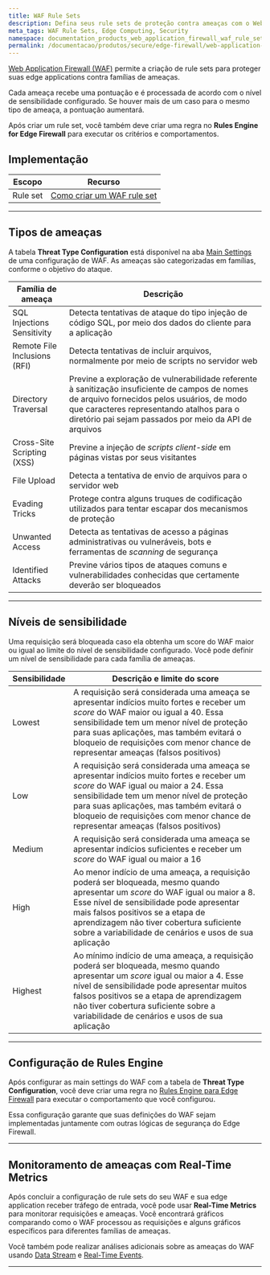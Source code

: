 ```yaml
---
title: WAF Rule Sets
description: Defina seus rule sets de proteção contra ameaças com o Web Application Firewall (WAF) da Azion.
meta_tags: WAF Rule Sets, Edge Computing, Security
namespace: documentation_products_web_application_firewall_waf_rule_sets
permalink: /documentacao/produtos/secure/edge-firewall/web-application-firewall/rule-sets/
---
```



[Web Application Firewall (WAF)](/pt-br/documentacao/produtos/secure/edge-firewall/web-application-firewall/) permite a criação de rule sets para proteger suas edge applications contra famílias de ameaças.

Cada ameaça recebe uma pontuação e é processada de acordo com o nível de sensibilidade configurado. Se houver mais de um caso para o mesmo tipo de ameaça, a pontuação aumentará.

Após criar um rule set, você também deve criar uma regra no **Rules Engine for Edge Firewall** para executar os critérios e comportamentos.

## Implementação

| Escopo | Recurso |
| ----- | ------ |
| Rule set | [Como criar um WAF rule set](/pt-br/documentacao/produtos/guias/secure/criar-waf-rule-set/) |

---

## Tipos de ameaças

A tabela **Threat Type Configuration** está disponível na aba [Main Settings](/pt-br/documentacao/produtos/secure/edge-firewall/web-application-firewall/#waf-main-settings) de uma configuração de WAF. As ameaças são categorizadas em famílias, conforme o objetivo do ataque.

| Família de ameaça | Descrição |
| ----------------- | --------- |
| SQL Injections Sensitivity | Detecta tentativas de ataque do tipo injeção de código SQL, por meio dos dados do cliente para a aplicação |
| Remote File Inclusions (RFI) | Detecta tentativas de incluir arquivos, normalmente por meio de scripts no servidor web |
| Directory Traversal | Previne a exploração de vulnerabilidade referente à sanitização insuficiente de campos de nomes de arquivo fornecidos pelos usuários, de modo que caracteres representando atalhos para o diretório pai sejam passados por meio da API de arquivos |
| Cross-Site Scripting (XSS) | Previne a injeção de *scripts client-side* em páginas vistas por seus visitantes |
| File Upload | Detecta a tentativa de envio de arquivos para o servidor web |
| Evading Tricks | Protege contra alguns truques de codificação utilizados para tentar escapar dos mecanismos de proteção |
| Unwanted Access | Detecta as tentativas de acesso a páginas administrativas ou vulneráveis, bots e ferramentas de *scanning* de segurança |
| Identified Attacks | Previne vários tipos de ataques comuns e vulnerabilidades conhecidas que certamente deverão ser bloqueados |

---

## Níveis de sensibilidade

Uma requisição será bloqueada caso ela obtenha um score do WAF maior ou igual ao limite do nível de sensibilidade configurado. Você pode definir um nível de sensibilidade para cada família de ameaças.

| Sensibilidade | Descrição e limite do score |
| ------------- | --------------------------- |
| Lowest | A requisição será considerada uma ameaça se apresentar indícios muito fortes e receber um *score* do WAF maior ou igual a 40. Essa sensibilidade tem um menor nível de proteção para suas aplicações, mas também evitará o bloqueio de requisições com menor chance de representar ameaças (falsos positivos) |
| Low | A requisição será considerada uma ameaça se apresentar indícios muito fortes e receber um *score* do WAF igual ou maior a 24. Essa sensibilidade tem um menor nível de proteção para suas aplicações, mas também evitará o bloqueio de requisições com menor chance de representar ameaças (falsos positivos) |
| Medium | A requisição será considerada uma ameaça se apresentar indícios suficientes e receber um *score* do WAF igual ou maior a 16 |
| High | Ao menor indício de uma ameaça, a requisição poderá ser bloqueada, mesmo quando apresentar um *score* do WAF igual ou maior a 8. Esse nível de sensibilidade pode apresentar mais falsos positivos se a etapa de aprendizagem não tiver cobertura suficiente sobre a variabilidade de cenários e usos de sua aplicação |
| Highest | Ao mínimo indício de uma ameaça, a requisição poderá ser bloqueada, mesmo quando apresentar um *score* igual ou maior a 4. Esse nível de sensibilidade pode apresentar muitos falsos positivos se a etapa de aprendizagem não tiver cobertura suficiente sobre a variabilidade de cenários e usos de sua aplicação |

---

## Configuração de Rules Engine

Após configurar as main settings do WAF com a tabela de **Threat Type Configuration**, você deve criar uma regra no [Rules Engine para Edge Firewall](/pt-br/documentacao/produtos/secure/edge-firewall/rules-engine/) para executar o comportamento que você configurou.

Essa configuração garante que suas definições do WAF sejam implementadas juntamente com outras lógicas de segurança do Edge Firewall.

<LinkButton link="/pt-br/documentacao/produtos/guias/secure/trabalhar-com-rules-engine/" label="consulte o guia sobre criar regra" severity="secondary" />

---

## Monitoramento de ameaças com Real-Time Metrics

Após concluir a configuração de rule sets do seu WAF e sua edge application receber tráfego de entrada, você pode usar **Real-Time Metrics** para monitorar requisições e ameaças. Você encontrará gráficos comparando como o WAF processou as requisições e alguns gráficos específicos para diferentes famílias de ameaças.

<LinkButton link="/pt-br/documentacao/produtos/observe/real-time-metrics/#waf" label="saiba mais sobre real-time metrics" severity="secondary" />

Você também pode realizar análises adicionais sobre as ameaças do WAF usando [Data Stream](/pt-br/documentacao/produtos/observe/data-stream/) e [Real-Time Events](/pt-br/documentacao/produtos/observe/real-time-events/).


---

